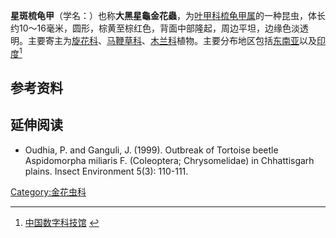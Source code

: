 {{Speciesbox
| image = Aspidimorpha miliaris 03034.jpg
| taxon = Aspidomorpha miliaris
| authority = [[约翰·克里斯蒂安·法布里丘斯|Fabricius]]，1775
}}
'''星斑梳龟甲'''（学名：{{lang|la|''Aspidomorpha miliaris''}}）也称'''大黑星龜金花蟲'''，为[[金花虫科|叶甲科]][[梳龟甲属|梳龟甲属]]的一种昆虫，体长约10～16毫米，圆形，棕黄至棕红色，背面中部隆起，周边平坦，边缘色淡透明。主要寄主为[[旋花科|旋花科]]、[[马鞭草科|马鞭草科]]、[[木兰科|木兰科]]植物。主要分布地区包括[[东南亚|东南亚]]以及[[印度|印度]]<ref>[http://www2.cdstm.cn/c9/info.jsp?id=4803 中国数字科技馆] {{webarchive|url=https://web.archive.org/web/20130611034438/http://www2.cdstm.cn/c9/info.jsp?id=4803 |date=2013-06-11 }}</ref>

==参考资料==
{{reflist}}

==延伸阅读==
*Oudhia, P. and Ganguli, J. (1999). Outbreak of Tortoise beetle Aspidomorpha miliaris F. (Coleoptera; Chrysomelidae) in Chhattisgarh plains. Insect Environment 5(3): 110-111.

{{Taxonbar|from=Q4808016}}

[[Category:金花虫科|Category:金花虫科]]